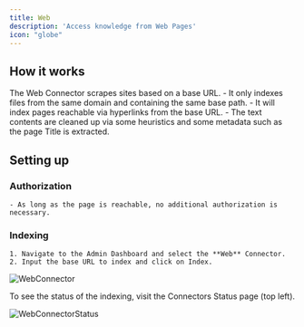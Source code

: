 ```yaml
---
title: Web
description: 'Access knowledge from Web Pages'
icon: "globe"
---
```


## How it works
The Web Connector scrapes sites based on a base URL.
    - It only indexes files from the same domain and containing the same base path.
    - It will index pages reachable via hyperlinks from the base URL.
    - The text contents are cleaned up via some heuristics and some metadata such as the page Title is extracted.

## Setting up
### Authorization
    - As long as the page is reachable, no additional authorization is necessary.

### Indexing
    1. Navigate to the Admin Dashboard and select the **Web** Connector.
    2. Input the base URL to index and click on Index.

![WebConnector](/assets/images/connectors/web/WebConnector.png)

To see the status of the indexing, visit the Connectors Status page (top left).

![WebConnectorStatus](/assets/images/connectors/web/WebConnectorStatus.png)
